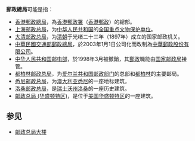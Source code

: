 {{NoteTA
|G1=UK Places
|G2=Country
}}
'''郵政總局'''可能是指：

* [[香港郵政總局|香港郵政總局]]，為[[香港|香港]][[郵政署|郵政署]]（[[香港郵政|香港郵政]]）的總部。
* [[上海邮政总局|上海邮政总局]]，为[[中华人民共和国|中华人民共和国]]的[[全国重点文物保护单位|全国重点文物保护单位]]。
* [[大清邮政总局|大清邮政总局]]，为[[清朝|清朝]]于光绪二十三年（1897年）成立的国家邮政机关。
* [[中華民國交通部郵政總局|中華民國交通部郵政總局]]，於2003年1月1日公司化而改制為[[中華郵政股份有限公司|中華郵政股份有限公司]]。
* [[中华人民共和国邮电部|中华人民共和国邮电部]]，於1998年3月被撤銷，其[[郵政|郵政]]職能由[[国家邮政局|国家邮政局]]接管。
* [[都柏林邮政总局|都柏林邮政总局]]，为[[爱尔兰共和国|爱尔兰共和国]][[爱尔兰邮政|邮政部门]]的总部和[[都柏林|都柏林]]的主要邮局。
* [[悉尼邮政总局|悉尼邮政总局]]，为[[澳大利亚|澳大利亚]][[悉尼|悉尼]]的一座地标建筑。
* [[洛桑邮政总局|洛桑邮政总局]]，是[[瑞士|瑞士]][[沃州|沃州]][[洛桑|洛桑]]的一座历史建筑。
* [[邮政总局_(华盛顿特区)|邮政总局 (华盛顿特区)]]，是位于[[美国|美国]][[华盛顿特区|华盛顿特区]]的一座建筑。

== 参见 ==
* [[邮政总局大楼|邮政总局大楼]]

{{Disambig|cat=四字组织机构消歧义}}